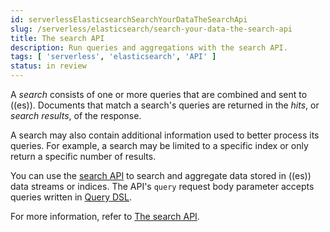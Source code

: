 ```yaml
---
id: serverlessElasticsearchSearchYourDataTheSearchApi
slug: /serverless/elasticsearch/search-your-data-the-search-api
title: The search API
description: Run queries and aggregations with the search API.
tags: [ 'serverless', 'elasticsearch', 'API' ]
status: in review
---
```


<DocBadge template="technical preview" />

A _search_ consists of one or more queries that are combined and sent to ((es)).
Documents that match a search's queries are returned in the _hits_, or
_search results_, of the response.

A search may also contain additional information used to better process its
queries. For example, a search may be limited to a specific index or only return
a specific number of results.

You can use the [search API](/api-reference/search/search-2) to search and
aggregate data stored in ((es)) data streams or indices.
The API's `query` request body parameter accepts queries written in
[Query DSL](((ref))/query-dsl.html).

For more information, refer to [The search API](((ref))/search-your-data.html).